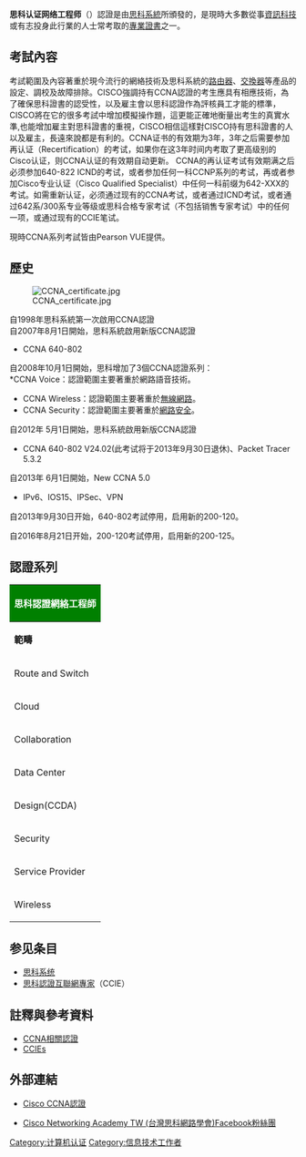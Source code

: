 {{unreferenced|time=2018-09-25T14:46:49+00:00}}
{{noteTA
|G1=IT
}}
'''思科认证网络工程师'''（{{lang-en|'''CCNA''', '''C'''isco '''C'''ertified '''N'''etwork '''A'''ssociate}}）認證是由[[思科系統|思科系統]]所頒發的，是現時大多數從事[[資訊科技|資訊科技]]或有志投身此行業的人士常考取的[[專業證書|專業證書]]之一。

==考試內容==
考試範圍及內容著重於現今流行的網絡技術及思科系統的[[路由器|路由器]]、[[交換器|交換器]]等產品的設定、調校及故障排除。CISCO強調持有CCNA認證的考生應具有相應技術，為了確保思科證書的認受性，以及雇主會以思科認證作為評核員工才能的標準，CISCO將在它的很多考試中增加模擬操作題，這更能正確地衡量出考生的真實水準,也能增加雇主對思科證書的重視，CISCO相信這樣對CISCO持有思科證書的人以及雇主，長遠來說都是有利的。CCNA证书的有效期为3年，3年之后需要参加再认证（Recertification）的考试，如果你在这3年时间内考取了更高级别的Cisco认证，则CCNA认证的有效期自动更新。 CCNA的再认证考试有效期满之后必须参加640-822 ICND的考试，或者参加任何一科CCNP系列的考试，再或者参加Cisco专业认证（Cisco Qualified Specialist）中任何一科前缀为642-XXX的考试。如需重新认证，必须通过现有的CCNA考试，或者通过ICND考试，或者通过642系/300系专业等级或思科合格专家考试（不包括销售专家考试）中的任何一项，或通过现有的CCIE笔试。

現時CCNA系列考試皆由Pearson VUE提供。

==歷史==
[[File:CCNA_certificate.jpg|thumb]]

自1998年思科系統第一次啟用CCNA認證<br />

自2007年8月1日開始，思科系統啟用新版CCNA認證
*CCNA 640-802
自2008年10月1日開始，思科增加了3個CCNA認證系列：<br />   
*CCNA Voice：認證範圍主要著重於網路語音技術。
*CCNA Wireless：認證範圍主要著重於[[無線網路|無線網路]]。
*CCNA Security：認證範圍主要著重於[[網路安全|網路安全]]。
自2012年 5月1日開始，思科系統啟用新版CCNA認證
*CCNA 640-802 V24.02(此考试将于2013年9月30日退休)、Packet Tracer 5.3.2 
自2013年 6月1日開始，New CCNA 5.0 
*IPv6、IOS15、IPSec、VPN
自2013年9月30日开始，640-802考試停用，启用新的200-120。

自2016年8月21日开始，200-120考試停用，启用新的200-125。

==認證系列==
{|class="wikitable" style="text-align:center; font-size:12px;"
! colspan="4" style="background:green; color:white; font-size:16px"|思科認證網絡工程師
|-
| '''範疇'''||'''需參與的考試編號'''||'''主要著重於'''||備註
|-
|Route and Switch||200-120(最後考試日：2016年8月20日)<BR>200-125(新制)||安裝、設定及管理Cisco的網路產品||
|-
|Cloud||210-451<BR>210-455||雲端技術||
|-
|Collaboration||210-060<BR>210-065||網路語音技術||2016年由CCNA Voice及CCNA Video合併而成
|-
|Data Center||640-911<BR>640-916||數據中心技術||
|-
|Design(CCDA)||200-310||規劃Cisco網路||
|-
|Security||210-260||網路安全||
|-
|Service Provider||640-875<BR>640-878||服務供應商技術||
|-
|Wireless||200-355||無線網路||
|}

== 参见条目 ==
*[[思科系统|思科系统]]
*[[思科認證互聯網專家|思科認證互聯網專家]]（CCIE）

== 註釋與參考資料 ==
*[https://web.archive.org/web/20100102022233/http://cisco.com/web/learning/le3/le2/le0/learning_certification_level_home.html CCNA相關認證]
*[http://www.cisco.com/web/learning/le3/ccie/certified_ccies/worldwide.html CCIEs] {{Wayback|url=http://www.cisco.com/web/learning/le3/ccie/certified_ccies/worldwide.html |date=20080509065056 }}
<!-- 本調用由 {{subst:Uncategorized/auto}} 自動產生。 -->

== 外部連結 ==
*[http://www.cisco.com/web/learning/le3/le2/le0/le9/learning_certification_type_home.html Cisco CCNA認證] {{Wayback|url=http://www.cisco.com/web/learning/le3/le2/le0/le9/learning_certification_type_home.html |date=20100102024345 }}
* {{zh-tw}}[https://www.facebook.com/pages/Cisco-Networking-Academy-TW-%E5%8F%B0%E7%81%A3%E6%80%9D%E7%A7%91%E7%B6%B2%E8%B7%AF%E5%AD%B8%E6%9C%83/109580942411625?fref=ts Cisco Networking Academy TW (台灣思科網路學會)Facebook粉絲團]

[[Category:计算机认证|Category:计算机认证]]
[[Category:信息技术工作者|Category:信息技术工作者]]